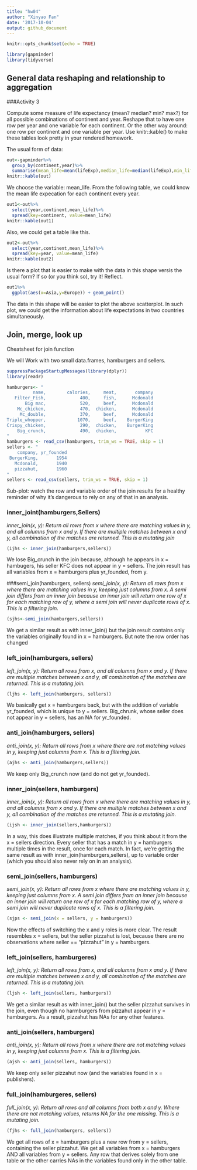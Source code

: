 ```yaml
---
title: "hw04"
author: "Xinyao Fan"
date: '2017-10-04'
output: github_document
---
```


```r
knitr::opts_chunk$set(echo = TRUE)
```

```r
library(gapminder)
library(tidyverse)
```

## General data reshaping and relationship to aggregation

###Activity 3

Compute some measure of life expectancy (mean? median? min? max?) for all possible combinations of continent and year. Reshape that to have one row per year and one variable for each continent. Or the other way around: one row per continent and one variable per year.
Use knitr::kable() to make these tables look pretty in your rendered homework.

The usual form of data:
```r
out<-gapminder%>%
  group_by(continent,year)%>%
  summarise(mean_life=mean(lifeExp),median_life=median(lifeExp),min_life=min(lifeExp),max_life=max(lifeExp))
knitr::kable(out)
```

We choose the variable: mean_life. From the following table, we could know the mean life expecation for each continent every year.
```r
out1<-out%>%
  select(year,continent,mean_life)%>%
  spread(key=continent, value=mean_life)
knitr::kable(out1)
```

Also, we could get a table like this.
```r
out2<-out%>%
  select(year,continent,mean_life)%>%
  spread(key=year, value=mean_life)
knitr::kable(out2)
```

Is there a plot that is easier to make with the data in this shape versis the usual form? If so (or you think so), try it! Reflect.
```r
out1%>%
  ggplot(aes(x=Asia,y=Europe)) + geom_point()
```

The data in this shape will be easier to plot the above scatterplot. In such plot, we could get the information about life expectations in two countries simultaneously.

## Join, merge, look up
Cheatsheet for join function

We will Work with two small data.frames, hamburgers and sellers.
```r
suppressPackageStartupMessages(library(dplyr))
library(readr)
```

```r
hamburgers<- "
          name,        calories,     meat,       company
   Filter_Fish,             400,     fish,      Mcdonald
       Big mac,             520,     beef,      Mcdonald
    Mc_chicken,             470,  chicken,      Mcdonald
     Mc_double,             370,     beef,      Mcdonald
Triple_whopper,            1070,     beef,    BurgerKing
Crispy_chicken,             290,  chicken,    BurgerKing
    Big_crunch,             490,  chicken,           KFC
"
hamburgers <- read_csv(hamburgers, trim_ws = TRUE, skip = 1)
sellers <- "
    company, yr_founded
 BurgerKing,       1954
   Mcdonald,       1940
   pizzahut,       1960
"
sellers <- read_csv(sellers, trim_ws = TRUE, skip = 1)
```

Sub-plot: watch the row and variable order of the join results for a healthy reminder of why it’s dangerous to rely on any of that in an analysis.

### inner_joint(hamburgers,Sellers)
*inner_join(x, y): Return all rows from x where there are matching values in y, and all columns from x and y. If there are multiple matches between x and y, all combination of the matches are returned. This is a mutating join*
```r
(ijhs <- inner_join(hamburgers,sellers))
```

We lose Big_crunch in the join because, although he appears in x = hambugers, his seller KFC does not appear in y = sellers. The join result has all variables from x = hamburgers plus  yr_founded, from y.

###semi_join(hamburgers, sellers)
*semi_join(x, y): Return all rows from x where there are matching values in y, keeping just columns from x. A semi join differs from an inner join because an inner join will return one row of x for each matching row of y, where a semi join will never duplicate rows of x. This is a filtering join.*

```r
(sjhs<-semi_join(hamburgers,sellers))
```

We get a similar result as with inner_join() but the join result contains only the variables originally found in x = hamburgers. But note the row order has changed

### left_join(hamburgers, sellers)
*left_join(x, y): Return all rows from x, and all columns from x and y. If there are multiple matches between x and y, all combination of the matches are returned. This is a mutating join.*
```r
(ljhs <- left_join(hamburgers, sellers))
```

We basically get x = hamburgers back, but with the addition of variable yr_founded, which is unique to  y = sellers. Big_chrunk, whose seller does not appear in y = sellers, has an NA for  yr_founded.

### anti_join(hamburgers, sellers)
*anti_join(x, y): Return all rows from x where there are not matching values in y, keeping just columns from x. This is a filtering join.*

```r
(ajhs <- anti_join(hamburgers,sellers))
```

We keep only Big_crunch now (and do not get yr_founded).

### inner_join(sellers, hamburgers)

*inner_join(x, y): Return all rows from x where there are matching values in y, and all columns from x and y. If there are multiple matches between x and y, all combination of the matches are returned. This is a mutating join.*

```r
(ijsh <- inner_join(sellers,hamburgers))
```

In a way, this does illustrate multiple matches, if you think about it from the x = sellers direction. Every seller that has a match in y =  hamburgers multiple times in the result, once for each match. In fact, we’re getting the same result as with inner_join(hamburgers,sellers), up to variable order (which you should also never rely on in an analysis).

### semi_join(sellers, hamburgers)

*semi_join(x, y): Return all rows from x where there are matching values in y, keeping just columns from x. A semi join differs from an inner join because an inner join will return one row of x for each matching row of y, where a semi join will never duplicate rows of x. This is a filtering join.*

```r
(sjps <- semi_join(x = sellers, y = hamburgers))
```

Now the effects of switching the x and y roles is more clear. The result resembles x = sellers, but the seller pizzahut is lost, because there are no observations where seller == "pizzahut" in  y = hamburgers.

### left_join(sellers, hamburgeres)

*left_join(x, y): Return all rows from x, and all columns from x and y. If there are multiple matches between x and y, all combination of the matches are returned. This is a mutating join.*

```r
(ljsh <- left_join(sellers, hamburgers))
```

We get a similar result as with inner_join() but the seller pizzahut survives in the join, even though no harmburgers from pizzahut appear in y = hamburgers. As a result, pizzahut has NAs for any other features.

### anti_join(sellers, hamburgers)

*anti_join(x, y): Return all rows from x where there are not matching values in y, keeping just columns from x. This is a filtering join.*

```r
(ajsh <- anti_join(sellers, hamburgers))
```

We keep only seller pizzahut now (and the variables found in x = publishers).

### full_join(hamburgeres, sellers)

*full_join(x, y): Return all rows and all columns from both x and y. Where there are not matching values, returns NA for the one missing. This is a mutating join.*

```r
(fjhs <- full_join(hamburgers, sellers))
```

We get all rows of x = hamburgers plus a new row from y = sellers, containing the seller pizzahut. We get all variables from x = hamburgers AND all variables from y = sellers. Any row that derives solely from one table or the other carries NAs in the variables found only in the other table.